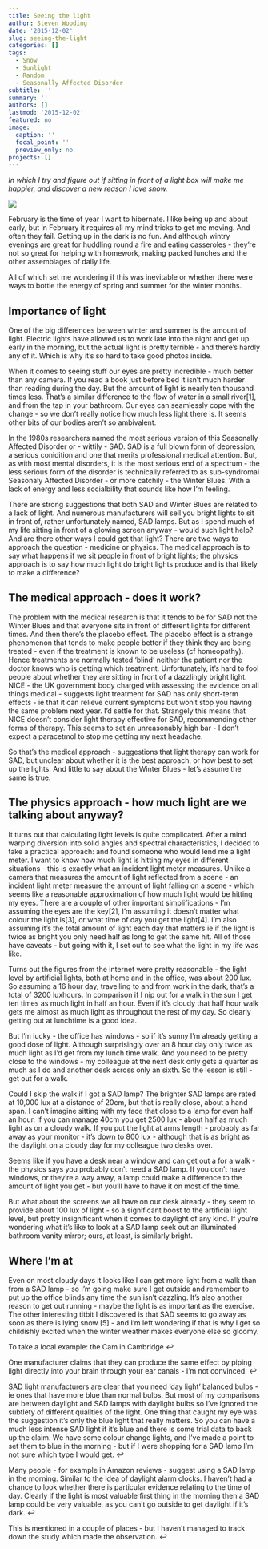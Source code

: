 ```yaml
---
title: Seeing the light
author: Steven Wooding
date: '2015-12-02'
slug: seeing-the-light
categories: []
tags:
  - Snow
  - Sunlight
  - Random
  - Seasonally Affected Disorder
subtitle: ''
summary: ''
authors: []
lastmod: '2015-12-02'
featured: no
image:
  caption: ''
  focal_point: ''
  preview_only: no
projects: []
---
```


*In which I try and figure out if sitting in front of a light box will make me happier, and discover a new reason I love snow.*

![](images/paste-E05CC294.png)

February is the time of year I want to hibernate. I like being up and about early, but in February it requires all my mind tricks to get me moving. And often they fail. Getting up in the dark is no fun. And although wintry evenings are great for huddling round a fire and eating casseroles - they're not so great for helping with homework, making packed lunches and the other assemblages of daily life.

All of which set me wondering if this was inevitable or whether there were ways to bottle the energy of spring and summer for the winter months.

## Importance of light

One of the big differences between winter and summer is the amount of light. Electric lights have allowed us to work late into the night and get up early in the morning, but the actual light is pretty terrible - and there's hardly any of it. Which is why it's so hard to take good photos inside.

When it comes to seeing stuff our eyes are pretty incredible - much better than any camera. If you read a book just before bed it isn't much harder than reading during the day. But the amount of light is nearly ten thousand times less. That's a similar difference to the flow of water in a small river[1], and from the tap in your bathroom. Our eyes can seamlessly cope with the change - so we don't really notice how much less light there is. It seems other bits of our bodies aren't so ambivalent.

In the 1980s researchers named the most serious version of this Seasonally Affected Disorder or - wittily - SAD. SAD is a full blown form of depression, a serious conidition and one that merits professional medical attention. But, as with most mental disorders, it is the most serious end of a spectrum - the less serious form of the disorder is technically referred to as sub-syndromal Seasonaly Affected Disorder - or more catchily - the Winter Blues. With a lack of energy and less socialbility that sounds like how I'm feeling.

There are strong suggestions that both SAD and Winter Blues are related to a lack of light. And numerous manufacturers will sell you bright lights to sit in front of, rather unfortunately named, SAD lamps. But as I spend much of my life sitting in front of a glowing screen anyway - would such light help? And are there other ways I could get that light? There are two ways to approach the question - medicine or physics. The medical approach is to say what happens if we sit people in front of bright lights; the physics approach is to say how much light do bright lights produce and is that likely to make a difference?

## The medical approach - does it work?

The problem with the medical research is that it tends to be for SAD not the Winter Blues and that everyone sits in front of different lights for different times. And then there's the placebo effect. The placebo effect is a strange phenomenon that tends to make people better if they think they are being treated - even if the treatment is known to be useless (cf homeopathy). Hence treatments are normally tested 'blind' neither the patient nor the doctor knows who is getting which treatment. Unfortunately, it's hard to fool people about whether they are sitting in front of a dazzlingly bright light. NICE - the UK government body charged with assessing the evidence on all things medical - suggests light treatment for SAD has only short-term effects - ie that it can relieve current symptoms but won't stop you having the same problem next year. I'd settle for that. Strangely this means that NICE doesn't consider light therapy effective for SAD, recommending other forms of therapy. This seems to set an unreasonably high bar - I don't expect a paracetmol to stop me getting my next headache.

So that's the medical approach - suggestions that light therapy can work for SAD, but unclear about whether it is the best approach, or how best to set up the lights. And little to say about the Winter Blues - let's assume the same is true.

## The physics approach - how much light are we talking about anyway?

It turns out that calculating light levels is quite complicated. After a mind warping diversion into solid angles and spectral characteristics, I decided to take a practical approach: and found someone who would lend me a light meter. I want to know how much light is hitting my eyes in different situations - this is exactly what an incident light meter measures. Unlike a camera that measures the amount of light reflected from a scene - an incident light meter measure the amount of light falling on a scene - which seems like a reasonable approximation of how much light would be hitting my eyes. There are a couple of other important simplifications - I'm assuming the eyes are the key[2], I'm assuming it doesn't matter what colour the light is[3], or what time of day you get the light[4]. I'm also assuming it's the total amount of light each day that matters ie if the light is twice as bright you only need half as long to get the same hit. All of those have caveats - but going with it, I set out to see what the light in my life was like.

Turns out the figures from the internet were pretty reasonable - the light level by artificial lights, both at home and in the office, was about 200 lux. So assuming a 16 hour day, travelling to and from work in the dark, that's a total of 3200 luxhours. In comparison if I nip out for a walk in the sun I get ten times as much light in half an hour. Even if it's cloudy that half hour walk gets me almost as much light as throughout the rest of my day. So clearly getting out at lunchtime is a good idea.

But I'm lucky - the office has windows - so if it's sunny I'm already getting a good dose of light. Although surprisingly over an 8 hour day only twice as much light as I'd get from my lunch time walk. And you need to be pretty close to the windows - my colleague at the next desk only gets a quarter as much as I do and another desk across only an sixth. So the lesson is still - get out for a walk.

Could I skip the walk if I got a SAD lamp? The brighter SAD lamps are rated at 10,000 lux at a distance of 20cm, but that is really close, about a hand span. I can't imagine sitting with my face that close to a lamp for even half an hour. If you can manage 40cm you get 2500 lux - about half as much light as on a cloudy walk. If you put the light at arms length - probably as far away as your monitor - it's down to 800 lux - although that is as bright as the daylight on a cloudy day for my colleague two desks over.

Seems like if you have a desk near a window and can get out a for a walk - the physics says you probably don't need a SAD lamp. If you don't have windows, or they're a way away, a lamp could make a difference to the amount of light you get - but you'll have to have it on most of the time.

But what about the screens we all have on our desk already - they seem to provide about 100 lux of light - so a significant boost to the artificial light level, but pretty insignificant when it comes to daylight of any kind. If you're wondering what it's like to look at a SAD lamp seek out an illuminated bathroom vanity mirror; ours, at least, is similarly bright.

## Where I'm at

Even on most cloudy days it looks like I can get more light from a walk than from a SAD lamp - so I'm going make sure I get outside and remember to put up the office blinds any time the sun isn't dazzling. It's also another reason to get out running - maybe the light is as important as the exercise. The other interesting titbit I discovered is that SAD seems to go away as soon as there is lying snow [5] - and I'm left wondering if that is why I get so childishly excited when the winter weather makes everyone else so gloomy.

To take a local example: the Cam in Cambridge ↩

One manufacturer claims that they can produce the same effect by piping light directly into your brain through your ear canals - I'm not convinced. ↩

SAD light manufacturers are clear that you need 'day light' balanced bulbs - ie ones that have more blue than normal bulbs. But most of my comparisons are between daylight and SAD lamps with daylight bulbs so I've ignored the subtlety of different qualities of the light. One thing that caught my eye was the suggestion it's only the blue light that really matters. So you can have a much less intense SAD light if it's blue and there is some trial data to back up the claim. We have some colour change lights, and I've made a point to set them to blue in the morning - but if I were shopping for a SAD lamp I'm not sure which type I would get. ↩

Many people - for example in Amazon reviews - suggest using a SAD lamp in the morning. Similar to the idea of daylight alarm clocks. I haven't had a chance to look whether there is particular evidence relating to the time of day. Clearly if the light is most valuable first thing in the morning then a SAD lamp could be very valuable, as you can't go outside to get daylight if it's dark. ↩

This is mentioned in a couple of places - but I haven't managed to track down the study which made the observation. ↩
